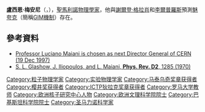 '''盧西恩·梅安尼'''（{{lang-it|'''Luciano Maiani'''}}，{{bd|1941年|7月16日}}），[[聖馬利諾|聖馬利諾]][[物理學家|物理學家]]，他與[[謝爾登·格拉肖|謝爾登·格拉肖]]和[[李爾普羅斯|李爾普羅斯]]預測[[魅夸克|魅夸克]]（簡稱[[GIM機制|GIM機制]]）存在。

==參考資料==
{{Commonscat|Luciano Maiani}}
{{reflist}}
* [https://web.archive.org/web/20101116193301/http://public.web.cern.ch/Press/PressReleases/Releases1997/PR09.97EMaiani-DG.html Professor Luciano Maiani is chosen as next Director General of CERN (19 Dec 1997)]
* [http://prola.aps.org/abstract/PRD/v2/i7/p1285_1 S. L. Glashow, J. Iliopoulos, and L. Maiani, '''Phys. Rev. D2''', 1285 (1970)]

{{樱井奖获得者}}
{{马泰乌奇奖章获得者}}
{{ICTP狄拉克奖章获得者}}

{{Authority control}}
{{DEFAULTSORT:Maiani, Luciano}}
[[Category:粒子物理学家|Category:粒子物理学家]]
[[Category:实验物理学家|Category:实验物理学家]]
[[Category:马泰乌奇奖章获得者|Category:马泰乌奇奖章获得者]]
[[Category:樱井奖获得者|Category:樱井奖获得者]]
[[Category:ICTP狄拉克奖章获得者|Category:ICTP狄拉克奖章获得者]]
[[Category:罗马大学教师|Category:罗马大学教师]]
[[Category:欧洲核子研究中心人物|Category:欧洲核子研究中心人物]]
[[Category:欧洲文理科学院院士|Category:欧洲文理科学院院士]]
[[Category:巴基斯坦科学院院士|Category:巴基斯坦科学院院士]]
[[Category:圣马力诺科学家|Category:圣马力诺科学家]]